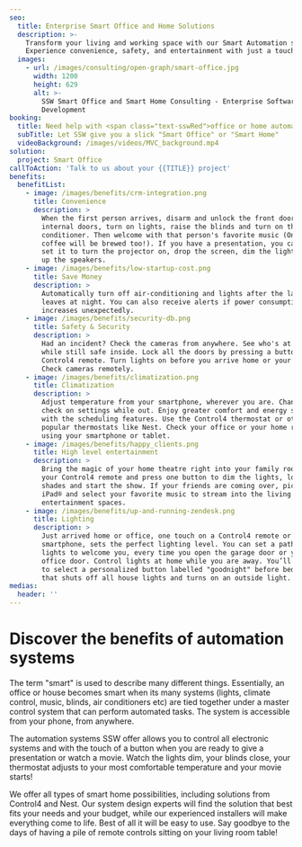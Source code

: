 ```yaml
---
seo:
  title: Enterprise Smart Office and Home Solutions
  description: >-
    Transform your living and working space with our Smart Automation solutions.
    Experience convenience, safety, and entertainment with just a touch.
  images:
    - url: /images/consulting/open-graph/smart-office.jpg
      width: 1200
      height: 629
      alt: >-
        SSW Smart Office and Smart Home Consulting - Enterprise Software
        Development
booking:
  title: Need help with <span class="text-sswRed">office or home automation</span>?
  subTitle: Let SSW give you a slick "Smart Office" or "Smart Home"
  videoBackground: /images/videos/MVC_background.mp4
solution:
  project: Smart Office
callToAction: 'Talk to us about your {{TITLE}} project'
benefits:
  benefitList:
    - image: /images/benefits/crm-integration.png
      title: Convenience
      description: >
        When the first person arrives, disarm and unlock the front door, unlock
        internal doors, turn on lights, raise the blinds and turn on the air
        conditioner. Then welcome with that person's favorite music (One day the
        coffee will be brewed too!). If you have a presentation, you can even
        set it to turn the projector on, drop the screen, dim the light and turn
        up the speakers.
    - image: /images/benefits/low-startup-cost.png
      title: Save Money
      description: >
        Automatically turn off air-conditioning and lights after the last person
        leaves at night. You can also receive alerts if power consumption
        increases unexpectedly.
    - image: /images/benefits/security-db.png
      title: Safety & Security
      description: >
        Had an incident? Check the cameras from anywhere. See who's at the door
        while still safe inside. Lock all the doors by pressing a button on your
        Control4 remote. Turn lights on before you arrive home or your office.
        Check cameras remotely.
    - image: /images/benefits/climatization.png
      title: Climatization
      description: >
        Adjust temperature from your smartphone, wherever you are. Change or
        check on settings while out. Enjoy greater comfort and energy savings
        with the scheduling features. Use the Control4 thermostat or other
        popular thermostats like Nest. Check your office or your home remotely,
        using your smartphone or tablet.
    - image: /images/benefits/happy_clients.png
      title: High level entertainment
      description: >
        Bring the magic of your home theatre right into your family room! Grab
        your Control4 remote and press one button to dim the lights, lower the
        shades and start the show. If your friends are coming over, pick up your
        iPad® and select your favorite music to stream into the living room and
        entertainment spaces.
    - image: /images/benefits/up-and-running-zendesk.png
      title: Lighting
      description: >
        Just arrived home or office, one touch on a Control4 remote or your
        smartphone, sets the perfect lighting level. You can set a path of
        lights to welcome you, every time you open the garage door or your main
        office door. Control lights at home while you are away. You’ll be able
        to select a personalized button labelled "goodnight" before bedtime,
        that shuts off all house lights and turns on an outside light.
medias:
  header: ''
---
```


# Discover the benefits of **automation systems**

<VideoEmbed url="https://www.youtube.com/watch?v=Mmo5YQbVxH4" />

The term "smart" is used to describe many different things. Essentially, an office or house becomes smart when its many systems (lights, climate control, music, blinds, air conditioners etc) are tied together under a master control system that can perform automated tasks. The system is accessible from your phone, from anywhere.

The automation systems SSW offer allows you to control all electronic systems and with the touch of a button when you are ready to give a presentation or watch a movie. Watch the lights dim, your blinds close, your thermostat adjusts to your most comfortable temperature and your movie starts!

We offer all types of smart home possibilities, including solutions from Control4 and Nest. Our system design experts will find the solution that best fits your needs and your budget, while our experienced installers will make everything come to life. Best of all it will be easy to use. Say goodbye to the days of having a pile of remote controls sitting on your living room table!

<VideoEmbed url="https://www.youtube.com/embed/D2_LUzdL5S4" />
